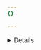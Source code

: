 ```yaml
---
{}

---
```




<Details header="Provider-specific instructions">

This is not an exhaustive list of provider-specific instructions, but the following links may be helpful:

* [Ionos](https://www.ionos.com/help/domains/using-your-own-name-servers/using-your-own-name-servers-for-a-domain/)
* [101Domain](https://help.101domain.com/kb/managing-name-server-records)
* [Amazon](https://docs.aws.amazon.com/Route53/latest/DeveloperGuide/domain-name-servers-glue-records.html#domain-name-servers-glue-records-adding-changing)
* [Blacknight](https://help.blacknight.com/hc/en-us/articles/212512229-Changing-nameservers-in-cp-blacknight-com)
* [BlueHost](https://www.bluehost.com/help/article/custom-nameservers)
* [DirectNIC](https://directnic.com/knowledge/article/33:how%2Bdo%2Bi%2Bmodify%2Bname%2Bservers%2Bfor%2Bmy%2Bdomain%2Bname%253F)
* [DNSMadeEasy](http://www.dnsmadeeasy.com/support/faq/)
* [Domain.com](https://www.domain.com/help/article/domain-management-how-to-update-nameservers)
* [Dotster](https://www.dotster.com/help/article/domain-management-how-to-update-nameservers)
* [DreamHost](https://help.dreamhost.com/hc/en-us/articles/360038897151)
* [EasyDNS](https://kb.easydns.com/knowledge/settingchanging-nameservers/)
* [Enom](https://help.enom.com/hc/en-us/articles/115000486451-Nameservers-NS)
* [Fast Domain](https://www.fastdomain.com/hosting/help/transfer_client_start)
* [FlokiNET](https://billing.flokinet.is/index.php?rp=/knowledgebase/57/Nameserver-and-DNS-records.html)
* [Gandi](https://docs.gandi.net/en/domain_names/common_operations/changing_nameservers.html)
* [GoDaddy](https://www.godaddy.com/help/change-nameservers-for-your-domain-names-664)
* [HostGator](https://www.hostgator.com/help/article/changing-name-servers)
* [Hostico](https://hostico.ro/docs/setarea-nameserverelor-din-contul-de-client-hostico/)
* [HostMonster](https://my.hostmonster.com/cgi/help/222)
* [Hover](https://support.hover.com/support/solutions/articles/201000064742-changing-your-domain-nameservers)
* [Internetdbs](https://faq.internetbs.net/hc/en-gb/articles/4516921367837-How-to-update-Nameservers-for-a-domain)
* [iPage](https://www.ipage.com/help/article/domain-management-how-to-update-nameservers)
* [MelbourneIT](https://support.melbourneit.au/docs/modifying-domain-nameservers-or-dns-records)
* [Moniker](https://support.moniker.com/hc/en-gb/articles/10101271418653-How-to-update-Nameservers-for-a-domain)
* [Name.com](https://www.name.com/support/articles/205934457-registering-custom-nameservers)
* [Namecheap](https://www.namecheap.com/support/knowledgebase/article.aspx/767/10/how-can-i-change-the-nameservers-for-my-domain)
* [Network Solutions](https://www.networksolutions.com/manage-it/edit-nameservers.jsp)
* [OVH](https://docs.ovh.com/gb/en/domains/web_hosting_general_information_about_dns_servers/#step-2-edit-your-domains-dns-servers)
* [Porkbun](https://kb.porkbun.com/article/22-how-to-change-your-nameservers)
* [Rackspace](https://support.rackspace.com/how-to/rackspace-name-servers/)
* [Register](https://www.register.com/knowledge)
* [Squarespace](https://support.squarespace.com/hc/articles/4404183898125-Nameservers-and-DNSSEC-for-Squarespace-managed-domains#toc-open-the-domain-s-advanced-settings)
* [Site5](https://kb.site5.com/dns-2/custom-nameservers/)
* [Softlayer](https://cloud.ibm.com/docs/dns?topic=dns-add-edit-or-delete-custom-name-servers-for-a-domain)
* [Yola](https://helpcenter.yola.com/hc/articles/360012492660-Changing-your-name-servers)


</Details>
